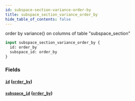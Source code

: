 ```yaml
---
id: subspace-section-variance-order-by
title: subspace_section_variance_order_by
hide_table_of_contents: false
---
```



order by variance() on columns of table "subspace_section"

```graphql
input subspace_section_variance_order_by {
  id: order_by
  subspace_id: order_by
}
```


### Fields

#### [`id`](#) ([`order_by`](../enums/order-by))




#### [`subspace_id`](#) ([`order_by`](../enums/order-by))






